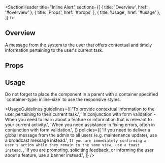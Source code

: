 
<Meta of={InlineAlertStories} />

<SectionHeader
  title="Inline Alert"
  sections={[
    { title: 'Overview', href: '#overview' },
    { title: 'Props', href: '#props' },
    { title: 'Usage', href: '#usage' },
  ]}
/>

## Overview

A message from the system to the user that offers contextual and timely information pertaining to the user's current task.

<Primary />

## Props

<Controls />

## Usage

<Tip>
  Do not forget to place the component in a parent with a container specified `container-type:
  inline-size` to use the responsive styles.
</Tip>

<UsageGuidelines
  guidelines={[
    'To provide contextual information to the user pertaining to their current task.',
    'In conjunction with form validation - When you need to learn about a feature or information that is relevant to your current activity.',
    'When you need assistance in fixing errors, often in conjunction with form validation.',
  ]}
  policies={[
    'If you need to deliver a global message from the admin to all users (e.g. maintenance update), use a broadcast message instead.',
    `If you are immediately confirming a user's action while they remain in the same view, use a toast instead.`,
    'If you are promoting, soliciting feedback, or informing the user about a feature, use a banner instead.',
  ]}
/>
